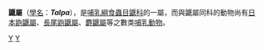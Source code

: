 {{Automatic Taxobox
| taxon = Talpa
| image = Talpa europaea MHNT.jpg
| image_caption = 歐鼴鼠 （Talpa europaea）
| authority = Linnaeus, 1758
}}

'''鼴屬'''（[[學名|學名]]：'''''Talpa'''''），是[[哺乳綱|哺乳綱]][[食蟲目|食蟲目]][[鼴科|鼴科]]的一屬，而與鼴屬同科的動物尚有[[日本鼩鼴屬|日本鼩鼴屬]]、[[長尾鼩鼴屬|長尾鼩鼴屬]]、[[麝鼴屬|麝鼴屬]]等之數类[[哺乳動物|哺乳動物]]。

{{Taxonbar|from=Q650143}}

[[Category:鼴科|Y]]
[[Category:鼴属|Y]]